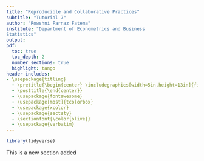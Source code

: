 ```yaml
---
title: "Reproducible and Collaborative Practices" 
subtitle: "Tutorial 7"
author: "Rowshni Farnaz Fatema" 
institute: "Department of Econometrics and Business
Statistics" 
output: 
pdf: 
  toc: true 
  toc_depth: 2 
  number_sections: true
  highlight: tango 
header-includes: 
- \usepackage{titling}
  - \pretitle{\begin{center} \includegraphics[width=5in,height=13in]{figs/front.jpg}\LARGE\\}
  - \posttitle{\end{center}}
  - \usepackage{fontawesome}
  - \usepackage[most]{tcolorbox}
  - \usepackage{xcolor}
  - \usepackage{sectsty}
  - \sectionfont{\color{olive}}
  - \usepackage{verbatim}  
---
```


```r
library(tidyverse)
```
This is a new section added 

